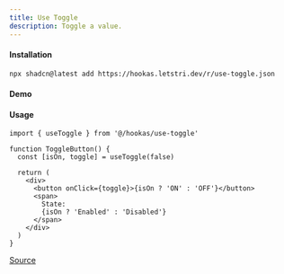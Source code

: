 ```yaml
---
title: Use Toggle
description: Toggle a value.
---
```


#### Installation

```bash
npx shadcn@latest add https://hookas.letstri.dev/r/use-toggle.json
```

#### Demo


<ToggleDemo />

#### Usage

```tsx
import { useToggle } from '@/hookas/use-toggle'

function ToggleButton() {
  const [isOn, toggle] = useToggle(false)

  return (
    <div>
      <button onClick={toggle}>{isOn ? 'ON' : 'OFF'}</button>
      <span>
        State:
        {isOn ? 'Enabled' : 'Disabled'}
      </span>
    </div>
  )
}
```

[Source](https://github.com/letstri/hookas/blob/main/registry/hooks/use-toggle.ts)
